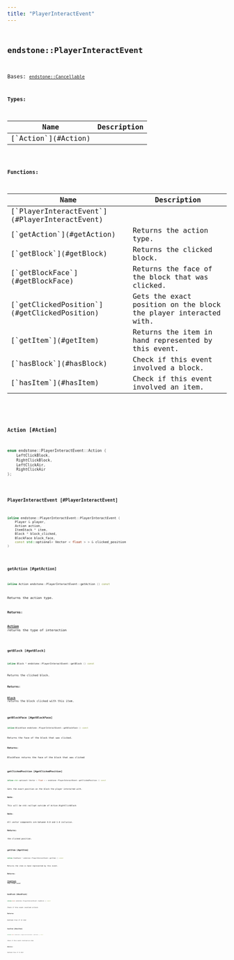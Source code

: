 ```yaml
---
title: "PlayerInteractEvent"
---
```


## <code className="doc-symbol doc-symbol-class"/> endstone::PlayerInteractEvent

Bases: [`endstone::Cancellable`](classendstone_1_1_cancellable.md)






**Types:**

<table>
<thead>
   <tr>
      <th>Name</th>
      <th>Description</th>
   </tr>
</thead>
<tbody>
<tr key="classendstone_1_1_player_interact_event_1aeb83b5a442ff89d6ffa627d6de378ce8">
    <td>[`Action`](#Action)</td>
    <td></td>
</tr>
</tbody>
</table>









**Functions:**

<table>
<thead>
   <tr>
      <th>Name</th>
      <th>Description</th>
   </tr>
</thead>
<tbody>
<tr key="classendstone_1_1_player_interact_event_1af0c0b0c0d24f7af231b5da2c03fa5568">
    <td>[`PlayerInteractEvent`](#PlayerInteractEvent)</td>
    <td></td>
</tr>
<tr key="classendstone_1_1_player_interact_event_1a17117725b022db37efc279e4f35b06c5">
    <td>[`getAction`](#getAction)</td>
    <td>Returns the action type.</td>
</tr>
<tr key="classendstone_1_1_player_interact_event_1a4f26cb5a7a2306ab9c37aab371498bb2">
    <td>[`getBlock`](#getBlock)</td>
    <td>Returns the clicked block.</td>
</tr>
<tr key="classendstone_1_1_player_interact_event_1ad38f34d2deabcbd5503b3ceaafd033c7">
    <td>[`getBlockFace`](#getBlockFace)</td>
    <td>Returns the face of the block that was clicked.</td>
</tr>
<tr key="classendstone_1_1_player_interact_event_1a3b82ca64d995c4b0afdc731c990db4d9">
    <td>[`getClickedPosition`](#getClickedPosition)</td>
    <td>Gets the exact position on the block the player interacted with.</td>
</tr>
<tr key="classendstone_1_1_player_interact_event_1a2d08f03d4f791c471a4bedc4ae0bf03b">
    <td>[`getItem`](#getItem)</td>
    <td>Returns the item in hand represented by this event.</td>
</tr>
<tr key="classendstone_1_1_player_interact_event_1a34e1b96ac0ad624c40e8877a4696111e">
    <td>[`hasBlock`](#hasBlock)</td>
    <td>Check if this event involved a block.</td>
</tr>
<tr key="classendstone_1_1_player_interact_event_1a24de1e03d7c563bc8cddc7ee7e4c73c5">
    <td>[`hasItem`](#hasItem)</td>
    <td>Check if this event involved an item.</td>
</tr>
</tbody>
</table>

### <code className="doc-symbol doc-symbol-enum"/> Action [#Action]

```cpp
enum endstone::PlayerInteractEvent::Action {
    LeftClickBlock,
    RightClickBlock,
    LeftClickAir,
    RightClickAir
};
```


### <code className="doc-symbol doc-symbol-function"/> PlayerInteractEvent [#PlayerInteractEvent]

```cpp
inline endstone::PlayerInteractEvent::PlayerInteractEvent (
    Player & player,
    Action action,
    ItemStack * item,
    Block * block_clicked,
    BlockFace block_face,
    const std::optional< Vector < float > > & clicked_position
) 
```


### <code className="doc-symbol doc-symbol-function"/> getAction [#getAction]

```cpp
inline Action endstone::PlayerInteractEvent::getAction () const
```

Returns the action type.



**Returns:**

[**Action**](classendstone_1_1_player_interact_event.md#enum-action) returns the type of interaction 





        
### <code className="doc-symbol doc-symbol-function"/> getBlock [#getBlock]

```cpp
inline Block * endstone::PlayerInteractEvent::getBlock () const
```

Returns the clicked block.



**Returns:**

[**Block**](classendstone_1_1_block.md) returns the block clicked with this item. 





        
### <code className="doc-symbol doc-symbol-function"/> getBlockFace [#getBlockFace]

```cpp
inline BlockFace endstone::PlayerInteractEvent::getBlockFace () const
```

Returns the face of the block that was clicked.



**Returns:**

BlockFace returns the face of the block that was clicked 





        
### <code className="doc-symbol doc-symbol-function"/> getClickedPosition [#getClickedPosition]

```cpp
inline std::optional< Vector < float > > endstone::PlayerInteractEvent::getClickedPosition () const
```

Gets the exact position on the block the player interacted with.



**Note:**

This will be std::nullopt outside of Action.RightClickBlock 




**Note:**

All vector components are between 0.0 and 1.0 inclusive.




**Returns:**

the clicked position. 





        
### <code className="doc-symbol doc-symbol-function"/> getItem [#getItem]

```cpp
inline ItemStack * endstone::PlayerInteractEvent::getItem () const
```

Returns the item in hand represented by this event.



**Returns:**

[**ItemStack**](classendstone_1_1_item_stack.md) the item used 





        
### <code className="doc-symbol doc-symbol-function"/> hasBlock [#hasBlock]

```cpp
inline bool endstone::PlayerInteractEvent::hasBlock () const
```

Check if this event involved a block.



**Returns:**

boolean true if it did 





        
### <code className="doc-symbol doc-symbol-function"/> hasItem [#hasItem]

```cpp
inline bool endstone::PlayerInteractEvent::hasItem () const
```

Check if this event involved an item.



**Returns:**

boolean true if it did 





        